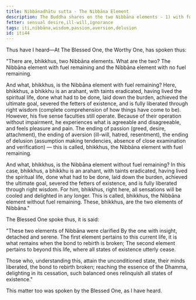 ```yaml
---
title: Nibbānadhātu sutta - The Nibbāna Element
description: The Buddha shares on the two Nibbāna elements - 1) with fuel remaining and 2) without fuel remaining.
fetter: sensual desire,ill-will,ignorance
tags: iti,nibbāna,wisdom,passion,aversion,delusion
id: iti44
---
```


Thus have I heard—At The Blessed One, the Worthy One, has spoken thus:

"There are, bhikkhus, two Nibbāna elements. What are the two? The Nibbāna element with fuel remaining and the Nibbāna element with no fuel remaining.

And what, bhikkhus, is the Nibbāna element with fuel remaining? Here, bhikkhus, a bhikkhu is an arahant, with taints eradicated, having lived the spiritual life, done what had to be done, laid down the burden, achieved the ultimate goal, severed the fetters of existence, and is fully liberated through right wisdom (complete comprehension of how things have come to be). However, his five sense faculties still operate. Because of their operation without impairment, he experiences what is agreeable and disagreeable, and feels pleasure and pain. The ending of passion (greed, desire, attachment), the ending of aversion (ill-will, hatred, resentment), the ending of delusion (assumption making tendencies, absence of close examination and verification) — this is called, bhikkhus, the Nibbāna element with fuel remaining.

And what, bhikkhus, is the Nibbāna element without fuel remaining? In this case, bhikkhus, a bhikkhu is an arahant, with taints eradicated, having lived the spiritual life, done what had to be done, laid down the burden, achieved the ultimate goal, severed the fetters of existence, and is fully liberated through right wisdom. For him, bhikkhus, right here, all sensations will be cooled and delighted in any longer. This is called, bhikkhus, the Nibbāna element without fuel remaining. These, bhikkhus, are the two elements of Nibbāna."

The Blessed One spoke thus, it is said:

"These two elements of Nibbāna were clarified
By the one with insight, detached and serene.
The first element pertains to this current life,
it is what remains when the bond to rebirth is broken;
The second element pertains to beyond this life,
where all states of existence utterly cease.

Those who, understanding this, attain the unconditioned state,
their minds liberated, the bond to rebirth broken;
reaching the essence of the Dhamma, delighting in its cessation,
such balanced ones relinquish all states of existence."

This matter too was spoken by the Blessed One, as I have heard.